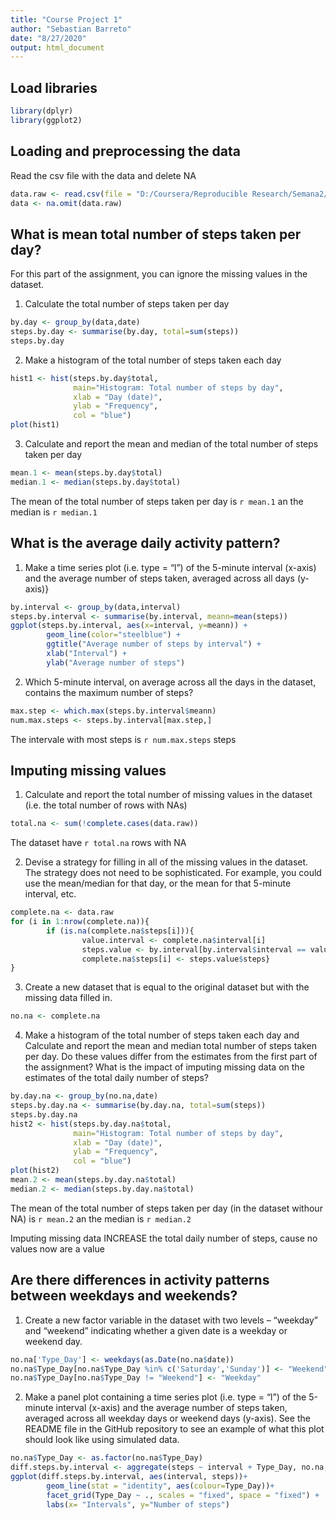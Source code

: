 ```yaml
---
title: "Course Project 1"
author: "Sebastian Barreto"
date: "8/27/2020"
output: html_document
---
```


## Load libraries

```r
library(dplyr)
library(ggplot2)
```

## Loading and preprocessing the data

Read the csv file with the data and delete NA

```r
data.raw <- read.csv(file = "D:/Coursera/Reproducible Research/Semana2/Proyecto/activity.csv", header = T)
data <- na.omit(data.raw)
```

## What is mean total number of steps taken per day?

For this part of the assignment, you can ignore the missing values in the dataset.

1. Calculate the total number of steps taken per day

```r
by.day <- group_by(data,date)
steps.by.day <- summarise(by.day, total=sum(steps))
steps.by.day
```

2. Make a histogram of the total number of steps taken each day

```r
hist1 <- hist(steps.by.day$total,
              main="Histogram: Total number of steps by day",
              xlab = "Day (date)",
              ylab = "Frequency",
              col = "blue")
plot(hist1)
```

3. Calculate and report the mean and median of the total number of steps taken per day

```r
mean.1 <- mean(steps.by.day$total)
median.1 <- median(steps.by.day$total)
```

The mean of the total number of steps taken per day is `r mean.1` an the median is `r median.1`

## What is the average daily activity pattern?

1. Make a time series plot (i.e. \color{red}{\verb|type = "l"|}type = "l") of the 5-minute interval (x-axis) and the average number of steps taken, averaged across all days (y-axis)}

```r
by.interval <- group_by(data,interval)
steps.by.interval <- summarise(by.interval, meann=mean(steps))
ggplot(steps.by.interval, aes(x=interval, y=meann)) + 
        geom_line(color="steelblue") +
        ggtitle("Average number of steps by interval") +
        xlab("Interval") +
        ylab("Average number of steps")
```

2. Which 5-minute interval, on average across all the days in the dataset, contains the maximum number of steps?

```r
max.step <- which.max(steps.by.interval$meann)
num.max.steps <- steps.by.interval[max.step,]
```

The intervale with most steps is `r num.max.steps` steps

## Imputing missing values

1. Calculate and report the total number of missing values in the dataset (i.e. the total number of rows with \color{red}{\verb|NA|}NAs)

```r
total.na <- sum(!complete.cases(data.raw))
```

The dataset have `r total.na` rows with NA

2. Devise a strategy for filling in all of the missing values in the dataset. The strategy does not need to be sophisticated. For example, you could use the mean/median for that day, or the mean for that 5-minute interval, etc.

```r
complete.na <- data.raw
for (i in 1:nrow(complete.na)){
        if (is.na(complete.na$steps[i])){
                value.interval <- complete.na$interval[i]
                steps.value <- by.interval[by.interval$interval == value.interval,]
                complete.na$steps[i] <- steps.value$steps}
}
```

3. Create a new dataset that is equal to the original dataset but with the missing data filled in.

```r
no.na <- complete.na
```

4. Make a histogram of the total number of steps taken each day and Calculate and report the mean and median total number of steps taken per day. Do these values differ from the estimates from the first part of the assignment? What is the impact of imputing missing data on the estimates of the total daily number of steps?

```r
by.day.na <- group_by(no.na,date)
steps.by.day.na <- summarise(by.day.na, total=sum(steps))
steps.by.day.na
hist2 <- hist(steps.by.day.na$total,
              main="Histogram: Total number of steps by day",
              xlab = "Day (date)",
              ylab = "Frequency",
              col = "blue")
plot(hist2)
mean.2 <- mean(steps.by.day.na$total)
median.2 <- median(steps.by.day.na$total)
```

The mean of the total number of steps taken per day (in the dataset withour NA) is `r mean.2` an the median is `r median.2`

Imputing missing data INCREASE the total daily number of steps, cause no values now are a value

## Are there differences in activity patterns between weekdays and weekends?

1. Create a new factor variable in the dataset with two levels – “weekday” and “weekend” indicating whether a given date is a weekday or weekend day.

```r
no.na['Type_Day'] <- weekdays(as.Date(no.na$date))
no.na$Type_Day[no.na$Type_Day %in% c('Saturday','Sunday')] <- "Weekend"
no.na$Type_Day[no.na$Type_Day != "Weekend"] <- "Weekday"
```

2. Make a panel plot containing a time series plot (i.e. \color{red}{\verb|type = "l"|}type = "l") of the 5-minute interval (x-axis) and the average number of steps taken, averaged across all weekday days or weekend days (y-axis). See the README file in the GitHub repository to see an example of what this plot should look like using simulated data.

```r
no.na$Type_Day <- as.factor(no.na$Type_Day)
diff.steps.by.interval <- aggregate(steps ~ interval + Type_Day, no.na, mean)
ggplot(diff.steps.by.interval, aes(interval, steps))+
        geom_line(stat = "identity", aes(colour=Type_Day))+
        facet_grid(Type_Day ~ ., scales = "fixed", space = "fixed") +
        labs(x= "Intervals", y="Number of steps")
```